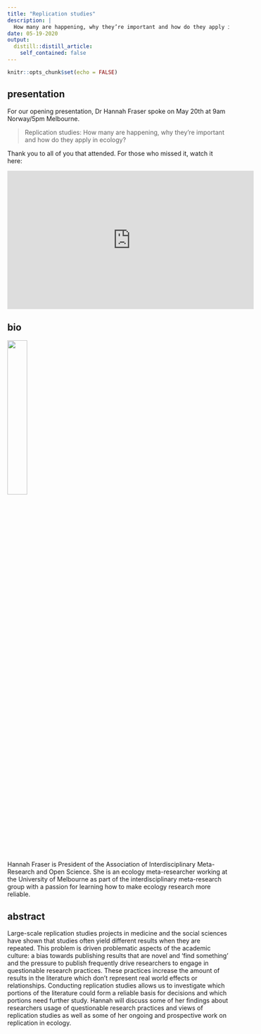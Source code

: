 ```yaml
---
title: "Replication studies"
description: |
  How many are happening, why they’re important and how do they apply in ecology?
date: 05-19-2020
output:
  distill::distill_article:
    self_contained: false
---
```


```r
knitr::opts_chunk$set(echo = FALSE)
```

## presentation 

For our opening presentation, Dr Hannah Fraser spoke on May 20th at 9am Norway/5pm Melbourne.

> Replication studies: How many are happening, why they’re important and how do they apply in ecology?

Thank you to all of you that attended. For those who missed it, watch it here:

<iframe width="560" height="315" src="https://www.youtube.com/embed/3hnYSTXkoJA" frameborder="0" allow="accelerometer; autoplay; encrypted-media; gyroscope; picture-in-picture" allowfullscreen></iframe>

## bio

![](hannah-headshot.png){width=30%}

Hannah Fraser is President of the Association of Interdisciplinary Meta-Research and Open Science. She is an ecology meta-researcher working at the University of Melbourne as part of the interdisciplinary meta-research group with a passion for learning how to make ecology research more reliable. 

## abstract

Large-scale replication studies projects in medicine and the social sciences have shown that studies often yield different results when they are repeated. This problem is driven problematic aspects of the academic culture: a bias towards publishing results that are novel and ‘find something’ and the pressure to publish frequently drive researchers to engage in questionable research practices. These practices increase the amount of results in the literature which don’t represent real world effects or relationships. Conducting replication studies allows us to investigate which portions of the literature could form a reliable basis for decisions and which portions need further study. Hannah will discuss some of her findings about researchers usage of questionable research practices and views of replication studies as well as some of her ongoing and prospective work on replication in ecology.
